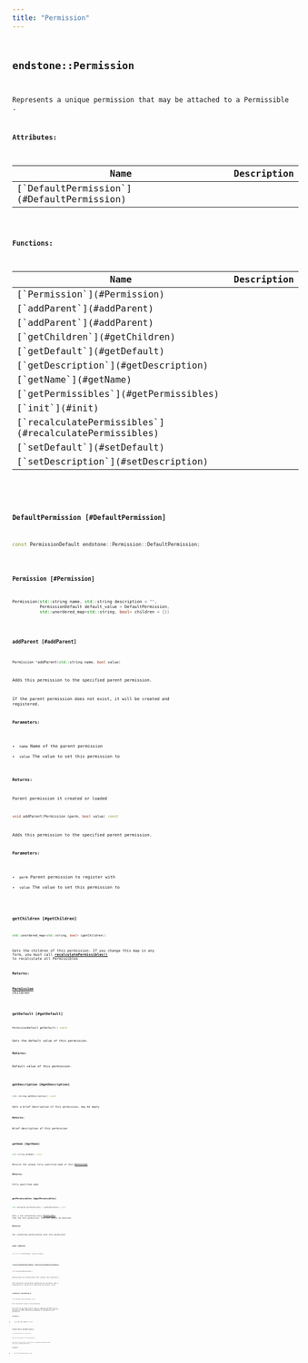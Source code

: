 ```yaml
---
title: "Permission"
---
```


## <code className="doc-symbol doc-symbol-class"/> endstone::Permission

Represents a unique permission that may be attached to a Permissible .











**Attributes:**

<table>
<thead>
   <tr>
      <th>Name</th>
      <th>Description</th>
   </tr>
</thead>
<tbody>
<tr key="classendstone_1_1_permission_1a385c02996be80249d7de305f42f92924">
    <td>[`DefaultPermission`](#DefaultPermission)</td>
    <td></td>
</tr>
</tbody>
</table>






**Functions:**

<table>
<thead>
   <tr>
      <th>Name</th>
      <th>Description</th>
   </tr>
</thead>
<tbody>
<tr key="classendstone_1_1_permission_1a74535a5712de35b6a88927ac33f0b25b">
    <td>[`Permission`](#Permission)</td>
    <td></td>
</tr>
<tr key="classendstone_1_1_permission_1a44cb16b9597c2e9a2b6ef6f3a3332344">
    <td>[`addParent`](#addParent)</td>
    <td></td>
</tr>
<tr key="classendstone_1_1_permission_1abce4255512cee5e3a6c8932cece8aa0a">
    <td>[`addParent`](#addParent)</td>
    <td></td>
</tr>
<tr key="classendstone_1_1_permission_1a00a4dae7f788d5974d87b7b5c296e819">
    <td>[`getChildren`](#getChildren)</td>
    <td></td>
</tr>
<tr key="classendstone_1_1_permission_1ab667964641734328e6882b4391d0b5d1">
    <td>[`getDefault`](#getDefault)</td>
    <td></td>
</tr>
<tr key="classendstone_1_1_permission_1a8760bb7006bbd320ee75f80c786f414c">
    <td>[`getDescription`](#getDescription)</td>
    <td></td>
</tr>
<tr key="classendstone_1_1_permission_1ad3c9f16d5737c0bd1ffca96d069eb18e">
    <td>[`getName`](#getName)</td>
    <td></td>
</tr>
<tr key="classendstone_1_1_permission_1a61a4cbfb72b192e44a695e268c7e6aa6">
    <td>[`getPermissibles`](#getPermissibles)</td>
    <td></td>
</tr>
<tr key="classendstone_1_1_permission_1a53ca57f91063211ddebc05e1ea97c26d">
    <td>[`init`](#init)</td>
    <td></td>
</tr>
<tr key="classendstone_1_1_permission_1ab086181413bdb79b6eefe7848a65300e">
    <td>[`recalculatePermissibles`](#recalculatePermissibles)</td>
    <td></td>
</tr>
<tr key="classendstone_1_1_permission_1af76b08d0dd8fea2f839e5e5da221c651">
    <td>[`setDefault`](#setDefault)</td>
    <td></td>
</tr>
<tr key="classendstone_1_1_permission_1ad758e85f89650756e9782677de269edd">
    <td>[`setDescription`](#setDescription)</td>
    <td></td>
</tr>
</tbody>
</table>

### <code className="doc-symbol doc-symbol-variable"/> DefaultPermission [#DefaultPermission]

```cpp
const PermissionDefault endstone::Permission::DefaultPermission;
```
### <code className="doc-symbol doc-symbol-function"/> Permission [#Permission]

```cpp
Permission(std::string name, std::string description = "",
           PermissionDefault default_value = DefaultPermission,
           std::unordered_map<std::string, bool> children = {})
```
### <code className="doc-symbol doc-symbol-function"/> addParent [#addParent]



```cpp
Permission *addParent(std::string name, bool value)
```


Adds this permission to the specified parent permission.


If the parent permission does not exist, it will be created and registered.




**Parameters:**


* `name` Name of the parent permission 
* `value` The value to set this permission to 



**Returns:**

Parent permission it created or loaded 





        

```cpp
void addParent(Permission &perm, bool value) const
```


Adds this permission to the specified parent permission.




**Parameters:**


* `perm` Parent permission to register with 
* `value` The value to set this permission to 




        
### <code className="doc-symbol doc-symbol-function"/> getChildren [#getChildren]

```cpp
std::unordered_map<std::string, bool> &getChildren()
```


Gets the children of this permission. If you change this map in any form, you must call [**recalculatePermissibles()**](classendstone_1_1_permission.md#function-recalculatepermissibles) to recalculate all Permissibles




**Returns:**

[**Permission**](classendstone_1_1_permission.md) children 





        
### <code className="doc-symbol doc-symbol-function"/> getDefault [#getDefault]

```cpp
PermissionDefault getDefault() const
```


Gets the default value of this permission.




**Returns:**

Default value of this permission. 





        
### <code className="doc-symbol doc-symbol-function"/> getDescription [#getDescription]

```cpp
std::string getDescription() const
```


Gets a brief description of this permission, may be empty




**Returns:**

Brief description of this permission 





        
### <code className="doc-symbol doc-symbol-function"/> getName [#getName]

```cpp
std::string getName() const
```


Returns the unique fully qualified name of this [**Permission**](classendstone_1_1_permission.md)




**Returns:**

Fully qualified name 





        
### <code className="doc-symbol doc-symbol-function"/> getPermissibles [#getPermissibles]

```cpp
std::unordered_set<Permissible *> getPermissibles() const
```


Gets a set containing every [**Permissible**](classendstone_1_1_permissible.md) that has this permission. This set cannot be modified.




**Returns:**

Set containing permissibles with this permission 





        
### <code className="doc-symbol doc-symbol-function"/> init [#init]

```cpp
void init(PluginManager &plugin_manager)
```
### <code className="doc-symbol doc-symbol-function"/> recalculatePermissibles [#recalculatePermissibles]

```cpp
void recalculatePermissibles()
```


Recalculates all Permissibles that contain this permission.


This should be called after modifying the children, and is automatically called after modifying the default value 


        
### <code className="doc-symbol doc-symbol-function"/> setDefault [#setDefault]

```cpp
void setDefault(PermissionDefault value)
```


Sets the default value of this permission.


This will not be saved to disk, and is a temporary operation until the server reloads permissions. Changing this default will cause all Permissibles that contain this permission to recalculate their permissions




**Parameters:**


* `value` The new default to set 




        
### <code className="doc-symbol doc-symbol-function"/> setDescription [#setDescription]

```cpp
void setDescription(std::string value)
```


Sets the description of this permission.


This will not be saved to disk, and is a temporary operation until the server reloads permissions.




**Parameters:**


* `value` The new description to set 




        